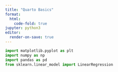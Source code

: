 ```yaml
---
title: "Quarto Basics"
format:
  html:
    code-fold: true
jupyter: python3
editor:
  render-on-save: true
---
```


```python
import matplotlib.pyplot as plt
import numpy as np
import pandas as pd
from sklearn.linear_model import LinearRegression


```